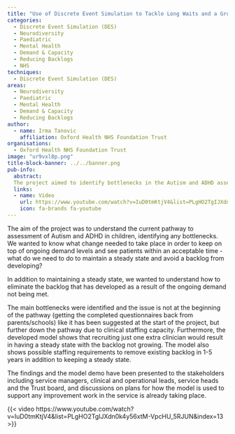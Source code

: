 ```yaml
---
title: "Use of Discrete Event Simulation to Tackle Long Waits and a Growing Backlog for Children Requiring Neuro Development Assessment (Autism and ADHD)"
categories:
  - Discrete Event Simulation (DES)
  - Neurodiversity
  - Paediatric
  - Mental Health
  - Demand & Capacity
  - Reducing Backlogs
  - NHS
techniques:
  - Discrete Event Simulation (DES)
areas:
  - Neurodiversity
  - Paediatric
  - Mental Health
  - Demand & Capacity
  - Reducing Backlogs
author:
  - name: Irma Tanovic
    affiliation: Oxford Health NHS Foundation Trust
organisations:
  - Oxford Health NHS Foundation Trust
image: "ur9vxl8p.png"
title-block-banner: ../../banner.png
pub-info:
  abstract:
  The project aimed to identify bottlenecks in the Autism and ADHD assessment pathway for children and determine changes needed to manage demand and avoid backlogs. The main issue was clinical staffing capacity. Could adding one clinician could maintain a steady state and prevent backlog growth?
  links:
  - name: Video
    url: https://www.youtube.com/watch?v=IuD0tmKtjV4&list=PLgHO2TgIJXdn0k4y56xtM-VpcHU_5RJUN&index=13
    icon: fa-brands fa-youtube
---
```


The aim of the project was to understand the current pathway to assessment of Autism and ADHD in children, identifying any bottlenecks. We wanted to know what change needed to take place in order to keep on top of ongoing demand levels and see patients within an acceptable time - what do we need to do to maintain a steady state and avoid a backlog from developing?

In addition to maintaining a steady state, we wanted to understand how to eliminate the backlog that has developed as a result of the ongoing demand not being met.

The main bottlenecks were identified and the issue is not at the beginning of the pathway (getting the completed questionnaires back from parents/schools) like it has been suggested at the start of the project, but further down the pathway due to clinical staffing capacity. Furthermore, the developed model shows that recruiting just one extra clinician would result in having a steady state with the backlog not growing. The model also shows possible staffing requirements to remove existing backlog in 1-5 years in addition to keeping a steady state.

The findings and the model demo have been presented to the stakeholders including service managers, clinical and operational leads, service heads and the Trust board, and discussions on plans for how the model is used to support any improvement work in the service is already taking place.

{{< video https://www.youtube.com/watch?v=IuD0tmKtjV4&list=PLgHO2TgIJXdn0k4y56xtM-VpcHU_5RJUN&index=13 >}}
